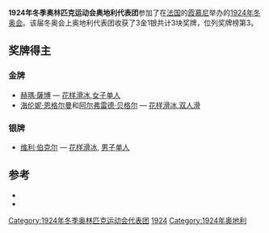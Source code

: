 {{expand|time=2016-09-20T03:30:06+00:00}}
{{Infobox Country Olympics
|NOC=AUT
|games=1924年冬季
|competitors=
|sports=
|gold=2
|silver=1
|bronze=0
|total=3
|rank=3
}}
'''1924年冬季奥林匹克运动会奥地利代表团'''参加了在[[法国|法国]]的[[霞慕尼|霞慕尼]]举办的[[1924年冬季奥林匹克运动会|1924年冬奥会]]。该届冬奥会上奥地利代表团收获了3金1银共计3块奖牌，位列奖牌榜第3。

==奖牌得主==
===金牌===
*[[赫瑪·薩博|赫瑪·薩博]] — [[1924年冬季奥林匹克运动会花样滑冰比赛|花样滑冰]],[[1924年冬季奥林匹克运动会花样滑冰比赛_-_女子单人|女子单人]]
*[[海伦妮·恩格尔曼|海伦妮·恩格尔曼]]和[[阿尔弗雷德·贝格尔|阿尔弗雷德·贝格尔]] — [[1924年冬季奥林匹克运动会花样滑冰比赛|花样滑冰]],[[1924年冬季奥林匹克运动会花样滑冰比赛_-_双人|双人滑]]

===银牌===
*[[维利·伯克尔|维利·伯克尔]] — [[1924年冬季奥林匹克运动会花样滑冰比赛|花样滑冰]], [[1924年冬季奥林匹克运动会花样滑冰比赛_-_男子单人|男子单人]]

==参考==
{{refbegin}}
*{{cite book |title=Les Jeux de la VIII<sup>e</sup> Olympiade Paris 1924 - Rapport Officiel |author=(ed.) M. Avé, Comité Olympique Français |publisher=Librairie de France |location=Paris |language=fr |url=http://www.la84foundation.org/6oic/OfficialReports/1924/1924.pdf |format=PDF |accessdate=2008-01-31 |deadurl=yes |archiveurl=https://web.archive.org/web/20080410085129/http://www.la84foundation.org/6oic/OfficialReports/1924/1924.pdf |archivedate=2008-04-10 }}
*{{cite web |title=Olympic Medal Winners |publisher=[[国际奥林匹克委员会|国际奥林匹克委员会]] |url=http://www.olympic.org/uk/athletes/results/search_r_uk.asp |accessdate=2008-06-10 |archive-date=2006-07-20 |archive-url=https://web.archive.org/web/20060720111556/http://www.olympic.org/uk/athletes/results/search_r_uk.asp |dead-url=no }}
{{refend}}

{{1924年冬季奥林匹克运动会代表团}}

{{奥运会小作品}}

[[Category:1924年冬季奥林匹克运动会代表团|Category:1924年冬季奥林匹克运动会代表团]]
[[Category:奧林匹克運動會奧地利代表團|1924]]
[[Category:1924年奥地利|Category:1924年奥地利]]